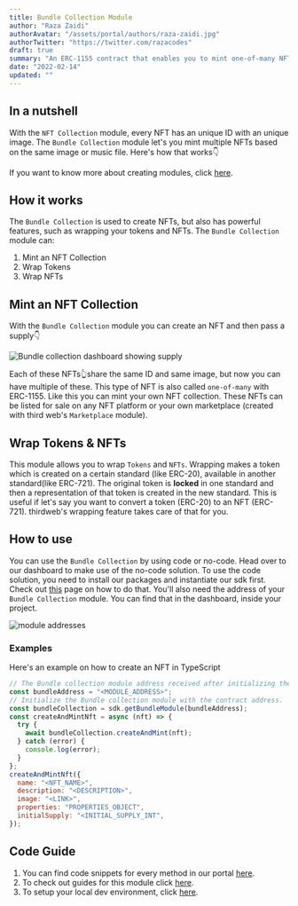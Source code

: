 ```yaml
---
title: Bundle Collection Module
author: "Raza Zaidi"
authorAvatar: "/assets/portal/authors/raza-zaidi.jpg"
authorTwitter: "https://twitter.com/razacodes"
draft: true
summary: "An ERC-1155 contract that enables you to mint one-of-many NFTs"
date: "2022-02-14"
updated: ""
---
```


## In a nutshell

With the `NFT Collection` module, every NFT has an unique ID with an unique image. The `Bundle Collection` module let's you mint multiple NFTs based on the same image or music file. Here's how that works👇

If you want to know more about creating modules, click [here](/learn/modules).

## How it works

The `Bundle Collection` is used to create NFTs, but also has powerful features, such as wrapping your tokens and NFTs. The `Bundle Collection` module can:

1. Mint an NFT Collection
2. Wrap Tokens
3. Wrap NFTs

## Mint an NFT Collection

With the `Bundle Collection` module you can create an NFT and then pass a supply👇

![Bundle collection dashboard showing supply](/assets/portal/learn/bundle-collection/supply.png)

Each of these NFTs👆share the same ID and same image, but now you can have multiple of these. This type of NFT is also called `one-of-many` with ERC-1155. Like this you can mint your own NFT collection. These NFTs can be listed for sale on any NFT platform or your own marketplace (created with third web's `Marketplace` module).

## Wrap Tokens & NFTs

This module allows you to wrap `Tokens` and `NFTs`. Wrapping makes a token which is created on a certain standard (like ERC-20), available in another standard(like ERC-721). The original token is **locked** in one standard and then a representation of that token is created in the new standard.
This is useful if let's say you want to convert a token (ERC-20) to an NFT (ERC-721). thirdweb's wrapping feature takes care of that for you.

## How to use

You can use the `Bundle Collection` by using code or no-code. Head over to our dashboard to make use of the no-code solution. To use the code solution, you need to install our packages and instantiate our sdk first. Check out [this](/learn/connect-to-blockchain) page on how to do that. You'll also need the address of your `Bundle Collection` module. You can find that in the dashboard, inside your project.

![module addresses](/assets/portal/learn/bundle-collection/module.png)

### Examples

Here's an example on how to create an NFT in TypeScript

```jsx
// The Bundle collection module address received after initializing the Bundle module on the dashboard.
const bundleAddress = "<MODULE_ADDRESS>";
// Initialize the Bundle collection module with the contract address.
const bundleCollection = sdk.getBundleModule(bundleAddress);
const createAndMintNft = async (nft) => {
  try {
    await bundleCollection.createAndMint(nft);
  } catch (error) {
    console.log(error);
  }
};
createAndMintNft({
  name: "<NFT_NAME>",
  description: "<DESCRIPTION>",
  image: "<LINK>",
  properties: "PROPERTIES_OBJECT",
  initialSupply: "<INITIAL_SUPPLY_INT",
});
```

## Code Guide

1. You can find code snippets for every method in our portal [here](/learn/code-examples/bundle-collection).
2. To check out guides for this module click [here](/guides/bundle-collection).
3. To setup your local dev environment, click [here](/guides/sdk-guide).

<MdxNavigation>
  <MdxNavigationItem
    href="/learn/modules/nft-collection"
    title="NFT Collection"
  />
  <MdxNavigationItem href="/learn/modules/nft-drop" title="NFT Drop" next />
</MdxNavigation>
